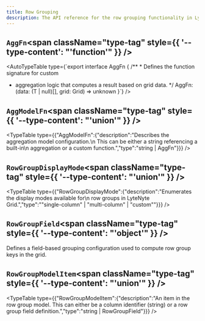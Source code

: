 ```yaml
---
title: Row Grouping
description: The API reference for the row grouping functionality in LyteNyte Grid.
---
```

## `AggFn`<span className="type-tag" style={{ '--type-content': "'function'" }} />

<AutoTypeTable type={`export interface AggFn<T> {
          /** 
           * Defines the function signature for custom
 *   aggregation logic that computes a result based on grid data.
           */
          AggFn: <T>(data: (T | null)[], grid: Grid<T>) => unknown
          }`} />

## `AggModelFn`<span className="type-tag" style={{ '--type-content': "'union'" }} />

<TypeTable type={{"AggModelFn":{"description":"Describes the aggregation model configuration.\n  This can be either a string referencing a built-in\n  aggregation or a custom function.","type":"string | AggFn"}}} />

## `RowGroupDisplayMode`<span className="type-tag" style={{ '--type-content': "'union'" }} />

<TypeTable type={{"RowGroupDisplayMode":{"description":"Enumerates the display modes available for\n  row groups in LyteNyte Grid.","type":"\"single-column\" | \"multi-column\" | \"custom\""}}} />

## `RowGroupField`<span className="type-tag" style={{ '--type-content': "'object'" }} />

Defines a field-based grouping configuration used to compute row group keys in the grid.

<AutoTypeTable path="../packages/commercial-lytenyte-pro/src/+types.ts" name="RowGroupField" />


## `RowGroupModelItem`<span className="type-tag" style={{ '--type-content': "'union'" }} />

<TypeTable type={{"RowGroupModelItem":{"description":"An item in the row group model. This can either be a column identifier (string) or a row group field definition.","type":"string | RowGroupField"}}} />
